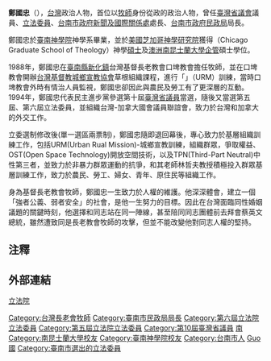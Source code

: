 {{blpsource|time=2009-12-12T13:47:16+00:00}}

{{Infobox_officeholder
| name = 鄭國忠
| image name =
| width = 
| now =  
| period = 
| Sex = 男 
| Native place = 
| date of birth = {{birth date and age|1956|1|23}}
| place of birth = {{ROC|臺灣省}}[[高雄市_(省轄市)|高雄市]]
| nationality = {{ROC}}
| party = {{Dpp}}
| educate = 
*澳洲南昆士蘭大學企管碩士
*美國芝加哥神學研究院神學碩士
*[[臺南神學院|臺南神學院]]神學系畢業
| past = 
*[[台灣基督長老教會|台灣基督長老教會]]牧師、主任牧師
*[[臺中縣政府|臺中縣政府]]機要秘書
*[[臺灣省議會|臺灣省議會]]（第十屆）議員
*愛鄉之聲廣播電臺創臺臺長
*愛鄉之聲廣播電臺節目《臺灣的店》主持人
*「光頭100．公投100」行動聯盟召集人
*台灣─加拿大國會議員聯誼會創會會長
*立法院（第五、六屆）委員<br><span style="color: blue;">（2002年12月－2008年1月）</span>
*立委減半行動聯盟台南縣總召集人
*反侵略、反併吞行動聯盟
*民主進步黨中央黨部臺灣民主學院主任
*民主進步黨台南縣黨部主任委員
*[[台南市政府新聞及國際關係處|台南市政府新聞及國際關係處]]處長
*台南市政府民政局局長
*台灣公義行動教會牧師
*台灣國家和平安全研究協會秘書長
*[[長榮大學|長榮大學]]衝突研究中心研究員兼執行委員
}}
'''鄭國忠'''（{{bd|1956年|1月23日|catIdx=Zheng鄭}}），[[台灣|台灣]]政治人物，首位以[[牧師|牧師]]身份從政的政治人物，曾任[[臺灣省議會|臺灣省議會]]議員、[[立法委員|立法委員]]、[[台南市政府新聞及國際關係處|台南市政府新聞及國際關係處]]處長、[[台南市政府民政局|台南市政府民政局]]局長。

鄭國忠於[[臺南神學院|臺南神學院]]神學系畢業，並於[[美國|美國]][[芝加哥神學研究院|芝加哥神學研究院]]獲得（Chicago Graduate School of Theology）神學[[碩士|碩士]]及[[澳洲|澳洲]][[南昆士蘭大學|南昆士蘭大學]][[企管|企管]]碩士學位。

1988年，鄭國忠在[[臺南縣|臺南縣]][[新化區|新化鎮]]台灣基督長老教會口埤教會擔任牧師，並在口埤教會開辦[[台灣基督教城鄉宣教協會|台灣基督教城鄉宣教協會]]草根組織課程，進行「{{ill|城鄉宣教運動|en|Urban Rural Mission}}」（URM）訓練，當時口埤教會外時有情治人員監視，鄭國忠卻因此與農民及勞工有了更深層的互動。1994年，鄭國忠代表民主進步黨參選第十屆[[臺灣省議員|臺灣省議員]]當選，隨後又當選第五屆、第六屆立法委員，並組織台灣-加拿大國會議員聯誼會，致力於台灣和加拿大的外交工作。

立委選制修改後(單一選區兩票制)，鄭國忠隨即退回幕後，專心致力於基層組織訓練工作，包括URM(Urban Rual Mission)-城鄉宣教訓練，組織群眾，爭取權益、OST(Open Space Technology)開放空間技術，以及TPN(Third-Part Neutral)中性第三者，並致力於非暴力群眾運動的抗爭，和其老師林哲夫教授積極投入群眾基層訓練工作，致力於農民、勞工、婦女、青年、原住民等組織工作。

身為基督長老教會牧師，鄭國忠一生致力於人權的維護。他深深體會，建立一個「強者公義、弱者安全」的社會，是他一生努力的目標。因此在台灣面臨同性婚姻議題的關鍵時刻，他選擇和同志站在同一陣線，甚至陪同同志團體前去拜會蔡英文總統，雖然遭致同是長老教會牧師的攻擊，但並不能改變他對同志人權的堅持。

==注釋==
{{reflist}}

==外部連結==
[http://www.ly.gov.tw/ly/01_introduce/0103_leg/leg_main/leg_ver01_01.jsp?ItemNO=01030100&lgno=00200&stage=6 立法院] {{Wayback|url=http://www.ly.gov.tw/ly/01_introduce/0103_leg/leg_main/leg_ver01_01.jsp?ItemNO=01030100&lgno=00200&stage=6 |date=20061211160405 }}
{{中華民國第五屆立法委員}}
{{中華民國第六屆立法委員}}

{{DEFAULTSORT:Zheng鄭}}
[[Category:台灣長老會牧師|Category:台灣長老會牧師]]
[[Category:臺南市民政局局長|Category:臺南市民政局局長]]
[[Category:第六屆立法院立法委員|Category:第六屆立法院立法委員]]
[[Category:第五屆立法院立法委員|Category:第五屆立法院立法委員]]
[[Category:第10屆臺灣省議員|Category:第10屆臺灣省議員]]
[[Category:民主進步黨籍立法委員|南]]
[[Category:南昆士蘭大學校友|Category:南昆士蘭大學校友]]
[[Category:臺南神學院校友|Category:臺南神學院校友]]
[[Category:台南市人|Category:台南市人]]
[[Category:鄭姓|Guo國]]
[[Category:臺南市選出的立法委員|Category:臺南市選出的立法委員]]